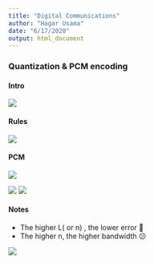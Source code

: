 ```yaml
---
title: "Digital Communications"
author: "Hagar Usama"
date: "6/17/2020"
output: html_document
---
```

### Quantization & PCM encoding {.tabset}

#### Intro
<img src="images/Quantization.png">


#### Rules

<img src="eqn/quan_eqn.png">

#### PCM

<img src="images/PCM.png">

<img src="images/PCM_1.png">
<img src="images/PCM_2.png">


#### Notes

* The higher L( or n) , the lower error 👏
* The higher n, the higher bandwidth 😕

<img src="images/Quantization_Trade-Off.png">

